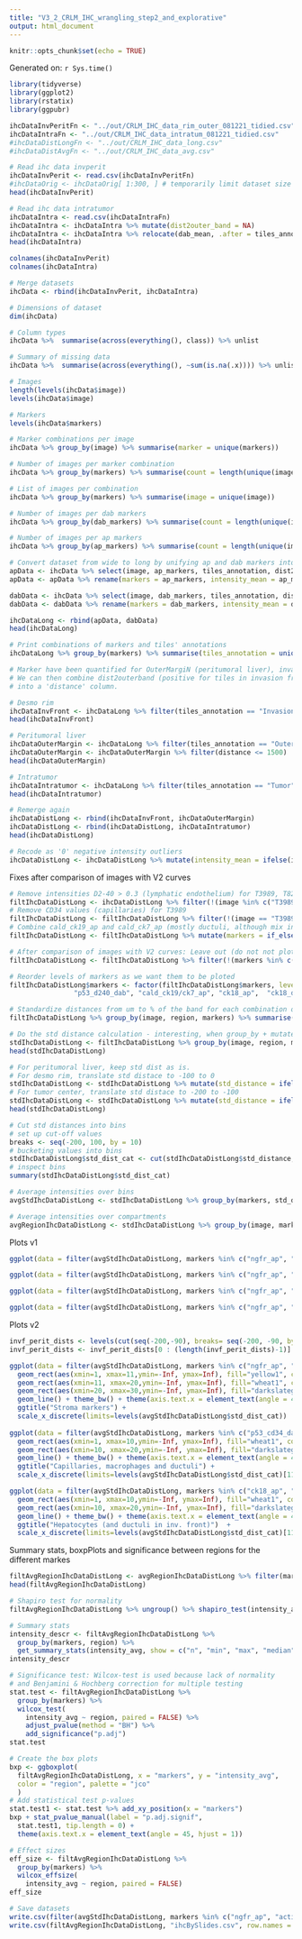 ```yaml
---
title: "V3_2_CRLM_IHC_wrangling_step2_and_explorative"
output: html_document
---
```


```r
knitr::opts_chunk$set(echo = TRUE)
```

Generated on: `r Sys.time()`

```r
library(tidyverse)
library(ggplot2)
library(rstatix)
library(ggpubr)
``` 

```r
ihcDataInvPeritFn <- "../out/CRLM_IHC_data_rim_outer_081221_tidied.csv"
ihcDataIntraFn <- "../out/CRLM_IHC_data_intratum_081221_tidied.csv"
#ihcDataDistLongFn <- "../out/CRLM_IHC_data_long.csv"
#ihcDataDistAvgFn <- "../out/CRLM_IHC_data_avg.csv"
```

```r
# Read ihc data invperit
ihcDataInvPerit <- read.csv(ihcDataInvPeritFn)
#ihcDataOrig <- ihcDataOrig[ 1:300, ] # temporarily limit dataset size
head(ihcDataInvPerit)

# Read ihc data intratumor
ihcDataIntra <- read.csv(ihcDataIntraFn)
ihcDataIntra <- ihcDataIntra %>% mutate(dist2outer_band = NA)
ihcDataIntra <- ihcDataIntra %>% relocate(dab_mean, .after = tiles_annotation)
head(ihcDataIntra)

colnames(ihcDataInvPerit)
colnames(ihcDataIntra)

# Merge datasets
ihcData <- rbind(ihcDataInvPerit, ihcDataIntra)

# Dimensions of dataset
dim(ihcData)

# Column types
ihcData %>%  summarise(across(everything(), class)) %>% unlist

# Summary of missing data
ihcData %>%  summarise(across(everything(), ~sum(is.na(.x)))) %>% unlist %>% sort(decreasing = T)

# Images
length(levels(ihcData$image))
levels(ihcData$image)

# Markers
levels(ihcData$markers)

# Marker combinations per image
ihcData %>% group_by(image) %>% summarise(marker = unique(markers))

# Number of images per marker combination
ihcData %>% group_by(markers) %>% summarise(count = length(unique(image))) %>% arrange(desc(count))

# List of images per combination
ihcData %>% group_by(markers) %>% summarise(image = unique(image))

# Number of images per dab markers
ihcData %>% group_by(dab_markers) %>% summarise(count = length(unique(image))) %>% arrange(desc(count))

# Number of images per ap markers
ihcData %>% group_by(ap_markers) %>% summarise(count = length(unique(image))) %>% arrange(desc(count))
```

```r
# Convert dataset from wide to long by unifying ap and dab markers into markers and ap and dab means into intensity mean
apData <- ihcData %>% select(image, ap_markers, tiles_annotation, dist2inv_front, dist2outer_band, ap_mean)
apData <- apData %>% rename(markers = ap_markers, intensity_mean = ap_mean)

dabData <- ihcData %>% select(image, dab_markers, tiles_annotation, dist2inv_front, dist2outer_band, dab_mean)
dabData <- dabData %>% rename(markers = dab_markers, intensity_mean = dab_mean)

ihcDataLong <- rbind(apData, dabData)
head(ihcDataLong)

# Print combinations of markers and tiles' annotations
ihcDataLong %>% group_by(markers) %>% summarise(tiles_annotation = unique(tiles_annotation))
```

```r
# Marker have been quantified for OuterMargiN (peritumoral liver), invasion front (desmoplastic rim) and Intratumor (tumor center) annotations.
# We can then combine dist2outerband (positive for tiles in invasion front) and dist2inv_front (positive for tiles in outer margin and in intratumor)
# into a 'distance' column.

# Desmo rim
ihcDataInvFront <- ihcDataLong %>% filter(tiles_annotation == "Invasion Front") %>% select(image, markers, dist2outer_band, intensity_mean) %>%                                              rename(distance = dist2outer_band) %>% mutate(region = "Desmo rim") # For desmo rim
head(ihcDataInvFront)

# Peritumoral liver
ihcDataOuterMargin <- ihcDataLong %>% filter(tiles_annotation == "OuterMargiN") %>% select(image, markers, dist2inv_front, intensity_mean) %>%                                              rename(distance = dist2inv_front) %>% mutate(region = "Peritumoral liver") # For outer band (peritumoral liver)
ihcDataOuterMargin <- ihcDataOuterMargin %>% filter(distance <= 1500)
head(ihcDataOuterMargin)

# Intratumor
ihcDataIntratumor <- ihcDataLong %>% filter(tiles_annotation == "Tumor") %>% select(image, markers, dist2inv_front, intensity_mean) %>%                                              rename(distance = dist2inv_front) %>% mutate(region = "Tumor center") # For intratumor
head(ihcDataIntratumor)

# Remerge again
ihcDataDistLong <- rbind(ihcDataInvFront, ihcDataOuterMargin)
ihcDataDistLong <- rbind(ihcDataDistLong, ihcDataIntratumor)
head(ihcDataDistLong)

# Recode as '0' negative intensity outliers
ihcDataDistLong <- ihcDataDistLong %>% mutate(intensity_mean = ifelse(intensity_mean < 0, 0, intensity_mean))
```

Fixes after comparison of images with V2 curves
```r
# Remove intensities D2-40 > 0.3 (lymphatic endothelium) for T3989, T8292, T4648
filtIhcDataDistLong <- ihcDataDistLong %>% filter(!(image %in% c("T3989-13-A", "T8292-19-C", "T4648-14-1L") & markers == "p53_d240_dab" & intensity_mean > 0.3))
# Remove CD34 values (capillaries) for T3989
filtIhcDataDistLong <- filtIhcDataDistLong %>% filter(!(image == "T3989-13-A" & markers == "p53_cd34_dab"))
# Combine cald_ck19_ap and cald_ck7_ap (mostly ductuli, although mix in T4571(?))
filtIhcDataDistLong <- filtIhcDataDistLong %>% mutate(markers = if_else(markers %in% c("cald_ck19_ap", "cald_ck7_ap"), "cald_ck19/ck7_ap", as.character(markers)))

# After comparison of images with V2 curves: Leave out (do not not plot): cald_masp_ap, cd34_ap, cd146_dab, saa_dab, cald_ck7_dab
filtIhcDataDistLong <- filtIhcDataDistLong %>% filter(!(markers %in% c("cald_masp_ap", "cd34_ap", "cd146_dab", "saa_dab", "cald_ck7_dab")))

# Reorder levels of markers as we want them to be ploted
filtIhcDataDistLong$markers <- factor(filtIhcDataDistLong$markers, levels = c("ngfr_ap", "actinsm_ap", "p53_cd34_dab", "cd68_dab",
                "p53_d240_dab", "cald_ck19/ck7_ap", "ck18_ap",  "ck18_dab", "crp_dab"))
```

```r
# Standardize distances from um to % of the band for each combination of image and markers
filtIhcDataDistLong %>% group_by(image, region, markers) %>% summarise(min_dist = min(distance), max_dist = max(distance))

# Do the std distance calculation - interesting, when group_by + mutate, max(d) works in the group, by d on the row
stdIhcDataDistLong <- filtIhcDataDistLong %>% group_by(image, region, markers) %>% mutate(std_distance = 100 / max(distance) * distance)
head(stdIhcDataDistLong)

# For peritumoral liver, keep std dist as is.
# For desmo rim, translate std distace to -100 to 0
stdIhcDataDistLong <- stdIhcDataDistLong %>% mutate(std_distance = ifelse(region == "Desmo rim", -std_distance, std_distance))
# For tumor center, translate std distace to -200 to -100
stdIhcDataDistLong <- stdIhcDataDistLong %>% mutate(std_distance = ifelse(region == "Tumor center", -std_distance - 100, std_distance))
head(stdIhcDataDistLong)

# Cut std distances into bins
# set up cut-off values 
breaks <- seq(-200, 100, by = 10)
# bucketing values into bins
stdIhcDataDistLong$std_dist_cat <- cut(stdIhcDataDistLong$std_distance, breaks=breaks, include.lowest=TRUE, right=FALSE)
# inspect bins
summary(stdIhcDataDistLong$std_dist_cat)

# Average intensities over bins
avgStdIhcDataDistLong <- stdIhcDataDistLong %>% group_by(markers, std_dist_cat) %>% summarise(intensity_avg = mean(intensity_mean, na.rm = TRUE)) %>% filter(!is.na(std_dist_cat))

# Average intensities over compartments
avgRegionIhcDataDistLong <- stdIhcDataDistLong %>% group_by(image, markers, region) %>% summarise(intensity_avg = mean(intensity_mean, na.rm = TRUE)) %>% filter(!is.na(markers), !is.na(intensity_avg)) # TODO: Where do those NaN come from?
```

Plots v1
```r
ggplot(data = filter(avgStdIhcDataDistLong, markers %in% c("ngfr_ap", "actinsm_ap", "p53_d240_dab")), aes(x = std_dist_cat, y = intensity_avg, group = markers, colour = markers)) + geom_line() + theme(axis.text.x = element_text(angle = 45, hjust = 1)) + ggtitle("Stroma markers")

ggplot(data = filter(avgStdIhcDataDistLong, markers %in% c("ngfr_ap", "p53_cd34_dab")), aes(x = std_dist_cat, y = intensity_avg, group = markers, colour = markers)) + geom_line() + theme(axis.text.x = element_text(angle = 45, hjust = 1)) + ggtitle(paste("Capillaries"))

ggplot(data = filter(avgStdIhcDataDistLong, markers %in% c("ngfr_ap", "cd68_dab", "ck18_ap", "crp_dab")), aes(x = std_dist_cat, y = intensity_avg, group = markers, colour = markers)) + geom_line() + theme(axis.text.x = element_text(angle = 45, hjust = 1)) + ggtitle(paste("Hepatocytes and macrofages"))

ggplot(data = filter(avgStdIhcDataDistLong, markers %in% c("ngfr_ap", "cald_ck19/ck7_ap")), aes(x = std_dist_cat, y = intensity_avg, group = markers, colour = markers)) + geom_line() + theme(axis.text.x = element_text(angle = 45, hjust = 1)) + ggtitle(paste("Ductuli"))
```

Plots v2
```r
invf_perit_dists <- levels(cut(seq(-200,-90), breaks= seq(-200, -90, by = 10), include.lowest=TRUE, right=FALSE))
invf_perit_dists <- invf_perit_dists[0 : (length(invf_perit_dists)-1)]

ggplot(data = filter(avgStdIhcDataDistLong, markers %in% c("ngfr_ap", "actinsm_ap", "p53_d240_dab")), aes(x = std_dist_cat, y = intensity_avg, group = markers, colour = markers)) +
  geom_rect(aes(xmin=1, xmax=11,ymin=-Inf, ymax=Inf), fill="yellow1", color = NA, alpha = 0.01,  show.legend = FALSE) +
  geom_rect(aes(xmin=11, xmax=20,ymin=-Inf, ymax=Inf), fill="wheat1", color = NA, alpha = 0.01,  show.legend = FALSE) +
  geom_rect(aes(xmin=20, xmax=30,ymin=-Inf, ymax=Inf), fill="darkslategray1", color = NA, alpha = 0.01,  show.legend = FALSE) +  
  geom_line() + theme_bw() + theme(axis.text.x = element_text(angle = 45, hjust = 1)) +
  ggtitle("Stroma markers") +
  scale_x_discrete(limits=levels(avgStdIhcDataDistLong$std_dist_cat))
  
ggplot(data = filter(avgStdIhcDataDistLong, markers %in% c("p53_cd34_dab", "cd68_dab", "cald_ck19/ck7_ap") & !std_dist_cat %in% invf_perit_dists), aes(x = std_dist_cat, y = intensity_avg, group = markers, colour = markers)) +
  geom_rect(aes(xmin=1, xmax=10,ymin=-Inf, ymax=Inf), fill="wheat1", color = NA, alpha = 0.01,  show.legend = FALSE) +
  geom_rect(aes(xmin=10, xmax=20,ymin=-Inf, ymax=Inf), fill="darkslategray1", color = NA, alpha = 0.01,  show.legend = FALSE) +    
  geom_line() + theme_bw() + theme(axis.text.x = element_text(angle = 45, hjust = 1)) +
  ggtitle("Capillaries, macrophages and ductuli") +
  scale_x_discrete(limits=levels(avgStdIhcDataDistLong$std_dist_cat)[11:30])

ggplot(data = filter(avgStdIhcDataDistLong, markers %in% c("ck18_ap", "crp_dab") & !std_dist_cat %in% invf_perit_dists), aes(x = std_dist_cat, y = intensity_avg, group = markers, colour = markers)) + 
  geom_rect(aes(xmin=1, xmax=10,ymin=-Inf, ymax=Inf), fill="wheat1", color = NA, alpha = 0.01,  show.legend = FALSE) +
  geom_rect(aes(xmin=10, xmax=20,ymin=-Inf, ymax=Inf), fill="darkslategray1", color = NA, alpha = 0.01,  show.legend = FALSE) +      
  geom_line() + theme_bw() + theme(axis.text.x = element_text(angle = 45, hjust = 1)) +
  ggtitle("Hepatocytes (and ductuli in inv. front)")  +
  scale_x_discrete(limits=levels(avgStdIhcDataDistLong$std_dist_cat)[11:30])
```

Summary stats, boxpPlots and significance between regions for the different markes
```r
filtAvgRegionIhcDataDistLong <- avgRegionIhcDataDistLong %>% filter(markers %in% c("ngfr_ap", "actinsm_ap", "p53_d240_dab", "p53_cd34_dab", "cd68_dab", "cald_ck19/ck7_ap", "ck18_ap", "crp_dab"))
head(filtAvgRegionIhcDataDistLong)

# Shapiro test for normality
filtAvgRegionIhcDataDistLong %>% ungroup() %>% shapiro_test(intensity_avg)

# Summary stats
intensity_descr <- filtAvgRegionIhcDataDistLong %>%
  group_by(markers, region) %>%
  get_summary_stats(intensity_avg, show = c("n", "min", "max", "median"))
intensity_descr

# Significance test: Wilcox-test is used because lack of normality
# and Benjamini & Hochberg correction for multiple testing
stat.test <- filtAvgRegionIhcDataDistLong %>%
  group_by(markers) %>%
  wilcox_test(
    intensity_avg ~ region, paired = FALSE) %>%
    adjust_pvalue(method = "BH") %>%
    add_significance("p.adj")
stat.test

# Create the box plots
bxp <- ggboxplot(
  filtAvgRegionIhcDataDistLong, x = "markers", y = "intensity_avg",
  color = "region", palette = "jco"
  )
# Add statistical test p-values
stat.test1 <- stat.test %>% add_xy_position(x = "markers")
bxp + stat_pvalue_manual(label = "p.adj.signif",
  stat.test1, tip.length = 0) +
  theme(axis.text.x = element_text(angle = 45, hjust = 1))

# Effect sizes
eff_size <- filtAvgRegionIhcDataDistLong %>%
  group_by(markers) %>%
  wilcox_effsize(
    intensity_avg ~ region, paired = FALSE)
eff_size

# Save datasets
write.csv(filter(avgStdIhcDataDistLong, markers %in% c("ngfr_ap", "actinsm_ap", "p53_d240_dab", "p53_cd34_dab", "cd68_dab", "cald_ck19/ck7_ap", "ck18_ap", "crp_dab")), "ihcByDistances.csv", row.names = F)
write.csv(filtAvgRegionIhcDataDistLong, "ihcBySlides.csv", row.names = F)
```